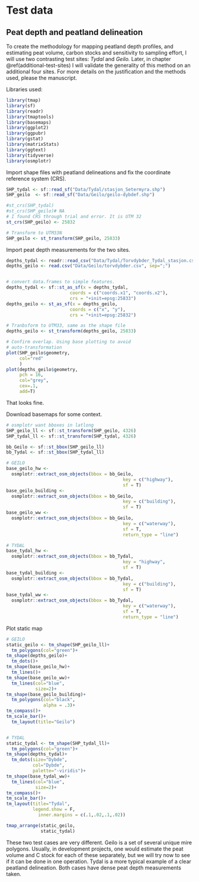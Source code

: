 # Test data

## Peat depth and peatland delineation

To create the methodology for mapping peatland depth profiles, and estimating peat volume, carbon stocks and sensitivity to sampling effort, I will use two contrasting test sites: _Tydal_ and _Geilo._ Later, in chapter \@ref(additional-test-sites) I will validate the generality of this method on an additional four sites. For more details on the justification and the methods used, please the manuscript.

Libraries used:
```r
library(tmap)
library(sf)
library(readr)
library(tmaptools)
library(basemaps)
library(ggplot2)
library(ggpubr)
library(gstat)
library(matrixStats)
library(ggtext)
library(tidyverse)
library(osmplotr)
```

Import shape files with peatland delineations and fix the coordinate reference system (CRS).

```r
SHP_tydal <- sf::read_sf("Data/Tydal/stasjon_Setermyra.shp")
SHP_geilo  <- sf::read_sf("Data/Geilo/geilo-dybdef.shp")

#st_crs(SHP_tydal)
#st_crs(SHP_geilo)# NA
# I found CRS through trial and error. It is UTM 32
st_crs(SHP_geilo) <- 25832 

# Transform to UTM33N
SHP_geilo <- st_transform(SHP_geilo, 25833)
```

Import peat depth measurements for the two sites.

```r
depths_tydal <- readr::read_csv("Data/Tydal/Torvdybder_Tydal_stasjon.csv")
depths_geilo <- read.csv("Data/Geilo/torvdybder.csv", sep=";")


# convert data.frames to simple features.  
depths_tydal <- sf::st_as_sf(x = depths_tydal, 
                        coords = c("coords.x1", "coords.x2"),
                        crs = "+init=epsg:25833")
depths_geilo <- st_as_sf(x = depths_geilo, 
                        coords = c("x", "y"),
                        crs = "+init=epsg:25832")

# Tranbsform to UTM33, same as the shape file
depths_geilo <- st_transform(depths_geilo, 25833)
```

```r
# Confirm overlap. Using base plotting to avoid 
# auto-transformation
plot(SHP_geilo$geometry,
     col="red"
     )
plot(depths_geilo$geometry, 
     pch = 16,
     col="grey",
     cex=.1,
     add=T)

```

That looks fine.

Download basemaps for some context.

```r
# osmplotr want bboxes in latlong
SHP_geilo_ll <- sf::st_transform(SHP_geilo, 4326)
SHP_tydal_ll <- sf::st_transform(SHP_tydal, 4326)

bb_Geilo <- sf::st_bbox(SHP_geilo_ll)
bb_Tydal <- sf::st_bbox(SHP_tydal_ll)

# GEILO
base_geilo_hw <- 
  osmplotr::extract_osm_objects(bbox = bb_Geilo,
                                            key = c("highway"),
                                            sf = T)
base_geilo_building <- 
  osmplotr::extract_osm_objects(bbox = bb_Geilo,
                                            key = c("building"),
                                            sf = T)
base_geilo_ww <- 
  osmplotr::extract_osm_objects(bbox = bb_Geilo,
                                            key = c("waterway"),
                                            sf = T,
                                            return_type = "line")

# TYDAL
base_tydal_hw <- 
  osmplotr::extract_osm_objects(bbox = bb_Tydal,
                                            key = "highway",
                                            sf = T)
base_tydal_building <- 
  osmplotr::extract_osm_objects(bbox = bb_Tydal,
                                            key = c("building"),
                                            sf = T)
base_tydal_ww <- 
  osmplotr::extract_osm_objects(bbox = bb_Tydal,
                                            key = c("waterway"),
                                            sf = T,
                                            return_type = "line")

```

Plot static map

```r

# GEILO
static_geilo <- tm_shape(SHP_geilo_ll)+
  tm_polygons(col="green")+
tm_shape(depths_geilo)+
  tm_dots()+
tm_shape(base_geilo_hw)+
  tm_lines()+
tm_shape(base_geilo_ww)+
  tm_lines(col="blue",
           size=2)+
tm_shape(base_geilo_building)+
  tm_polygons(col="black",
              alpha = .3)+
tm_compass()+
tm_scale_bar()+
  tm_layout(title="Geilo")


# TYDAL
static_tydal <- tm_shape(SHP_tydal_ll)+
  tm_polygons(col="green")+
tm_shape(depths_tydal)+
  tm_dots(size="Dybde",
          col="Dybde",
          palette="-viridis")+
tm_shape(base_tydal_ww)+
  tm_lines(col="blue",
           size=2)+
tm_compass()+
tm_scale_bar()+
tm_layout(title="Tydal",
          legend.show = F,
            inner.margins = c(.1,.02,.1,.02))

tmap_arrange(static_geilo,
             static_tydal)
```

These two test cases are very different. Geilo is a set of several unique mire polygons. Usually, in development projects, one would estimate the peat volume and C stock for each of these separately, but we will try now to see if it can be done in one operation. Tydal is a more typical example of a clear peatland delineation. Both cases have dense peat depth measurements taken.
